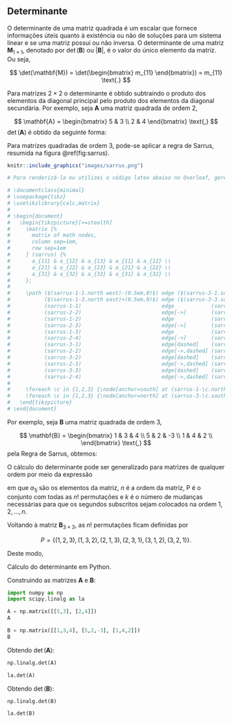 ## Determinante {#matrices-det}

O determinante de uma matriz quadrada é um escalar que fornece informações úteis quanto à existência ou não de soluções para um sistema linear e se uma matriz possui ou não inversa. O determinante de uma matriz $\mathbf{M}_{1\times1}$, denotado por $\det(\mathbf{B})$ ou $|\mathbf{B}|$, é o valor do único elemento da matriz. Ou seja,

$$
\det(\mathbf{M}) = \det(\begin{bmatrix}
m_{11}
\end{bmatrix}) = m_{11} \text{.}
$$

Para matrizes $2 \times 2$ o determinante é obtido subtraindo o produto dos elementos da diagonal principal pelo produto dos elementos da diagonal secundária. Por exemplo, seja $\mathbf{A}$ uma matriz quadrada de ordem $2$,

$$
\mathbf{A} = \begin{bmatrix}
5 & 3 \\ 
2 & 4
\end{bmatrix} \text{,}
$$
$\det(\mathbf{A})$ é obtido da seguinte forma:

\begin{equation} 
\begin{split}
\det(\mathbf{A}) & = a_{11}a_{12} - a_{12}a_{21}\\
 & = 5 \cdot 4 - 3 \cdot 2 \\
 & = 14 \text{.}
\end{split}
\end{equation}

Para matrizes quadradas de ordem $3$, pode-se aplicar a regra de Sarrus, resumida na figura \@ref(fig:sarrus).

```r

knitr::include_graphics("images/sarrus.png")

# Para renderizá-la eu utilizei o código latex abaixo no Overleaf, gerei o pdf, printei a matriz e savei a imagem no diretório images.

# \documentclass{minimal}
# \usepackage{tikz}
# \usetikzlibrary{calc,matrix}
# 
# \begin{document}
#   \begin{tikzpicture}[>=stealth]
#     \matrix [%
#       matrix of math nodes,
#       column sep=1em,
#       row sep=1em
#     ] (sarrus) {%
#       a_{11} & a_{12} & a_{13} & a_{11} & a_{12} \\
#       a_{21} & a_{22} & a_{23} & a_{21} & a_{22} \\
#       a_{31} & a_{32} & a_{33} & a_{31} & a_{32} \\
#     };
# 
#     \path ($(sarrus-1-1.north west)-(0.5em,0)$) edge ($(sarrus-3-1.south west)-(0.5em,0)$)
#           ($(sarrus-1-3.north east)+(0.5em,0)$) edge ($(sarrus-3-3.south east)+(0.5em,0)$)
#           (sarrus-1-1)                          edge            (sarrus-2-2)
#           (sarrus-2-2)                          edge[->]        (sarrus-3-3)
#           (sarrus-1-2)                          edge            (sarrus-2-3)
#           (sarrus-2-3)                          edge[->]        (sarrus-3-4)
#           (sarrus-1-3)                          edge            (sarrus-2-4)
#           (sarrus-2-4)                          edge[->]        (sarrus-3-5)
#           (sarrus-3-1)                          edge[dashed]    (sarrus-2-2)
#           (sarrus-2-2)                          edge[->,dashed] (sarrus-1-3)
#           (sarrus-3-2)                          edge[dashed]    (sarrus-2-3)
#           (sarrus-2-3)                          edge[->,dashed] (sarrus-1-4)
#           (sarrus-3-3)                          edge[dashed]    (sarrus-2-4)
#           (sarrus-2-4)                          edge[->,dashed] (sarrus-1-5);
# 
#     \foreach \c in {1,2,3} {\node[anchor=south] at (sarrus-1-\c.north) {$+$};};
#     \foreach \c in {1,2,3} {\node[anchor=north] at (sarrus-3-\c.south) {$-$};};
#   \end{tikzpicture}
# \end{document}
```

Por exemplo, seja $\mathbf{B}$ uma matriz quadrada de ordem $3$,

$$
\mathbf{B} = \begin{bmatrix}
1 & 3 & 4 \\ 
5 & 2 & -3 \\
1 & 4 & 2 \\
\end{bmatrix} \text{,}
$$
pela Regra de Sarrus, obtemos:

\begin{equation} 
\begin{split}
\det(\mathbf{B}) & =a_{11}a_{22}a_{33} + a_{12}a_{23}a_{31} + a_{13}a_{21}a_{32} - a_{31}a_{22}a_{13} - a_{32}a_{23}a_{11} - a_{33}a_{21}a_{12} \\
 & =(1)(2)(2)+(3)(-3)(1)+(4)(5)(4) - (1)(2)(4)-(4)(-3)(1)-(2)(5)(3) \\
 & =4-9+80-8+12-30 \\ 
 & = 49 \text{.}
\end{split}
\end{equation}

O cálculo do determinante pode ser generalizado para matrizes de qualquer ordem por meio da expressão

\begin{equation} 
  \sum\limits_{j \in P} (-1)^k a_{1j_1}a_{2,j_2} \ldots a_{n,j_n} \text{,}
  (\#eq:determinant)
\end{equation} 

em que $a_{1j}$ são os elementos da matriz, $n$ é a ordem da matriz, P é o conjunto com todas as $n!$ permutações e $k$ é o número de mudanças necessárias para que os segundos subscritos sejam colocados na ordem $1,2, \ldots, n$.

Voltando à matriz $\mathbf{B}_{3 \times 3}$, as $n!$ permutações ficam definidas por

$$
P = \{ (1,2,3), (1,3,2), (2,1,3), (2,3,1), (3,1,2), (3,2,1) \} \text{.}
$$

Deste modo,

\begin{equation} 
\begin{split}
\det(\mathbf{B}) & =\sum\limits_{j \in P} (-1)^k b_{1j_1}b_{2,j_2}b_{3,j_3} \\
 & =(-1)^0 4 + (-1)^1 (-12) + (-1)^1 30 + (-1)^2 (-9) + (-1)^2 80 + (-1)^3 8 \\
 & =4+12-30-9+80-8\\ 
 & = 49 \text{.}
\end{split}
\end{equation}

::: {.example}
Cálculo do determinante em Python.

Construindo as matrizes $\mathbf{A}$ e $\mathbf{B}$:
```python
import numpy as np
import scipy.linalg as la

A = np.matrix([[5,3], [2,4]])
A

B = np.matrix([[1,3,4], [5,2,-3], [1,4,2]])
B
```

Obtendo $\det(\mathbf{A})$:
```python
np.linalg.det(A)

la.det(A)
```

Obtendo $\det(\mathbf{B})$:
```python
np.linalg.det(B)

la.det(B)
```
:::
